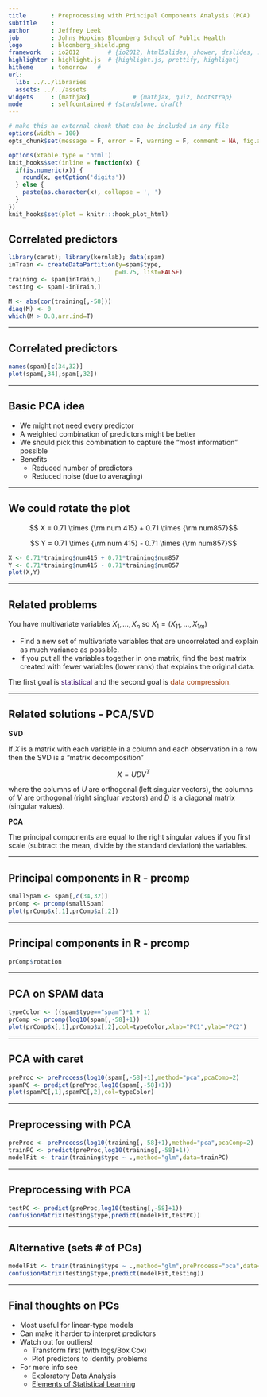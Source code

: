 ```yaml
---
title       : Preprocessing with Principal Components Analysis (PCA)
subtitle    : 
author      : Jeffrey Leek
job         : Johns Hopkins Bloomberg School of Public Health
logo        : bloomberg_shield.png
framework   : io2012        # {io2012, html5slides, shower, dzslides, ...}
highlighter : highlight.js  # {highlight.js, prettify, highlight}
hitheme     : tomorrow   # 
url:
  lib: ../../libraries
  assets: ../../assets
widgets     : [mathjax]            # {mathjax, quiz, bootstrap}
mode        : selfcontained # {standalone, draft}
---
```



```r
# make this an external chunk that can be included in any file
options(width = 100)
opts_chunk$set(message = F, error = F, warning = F, comment = NA, fig.align = 'center', dpi = 100, tidy = F, cache.path = '.cache/', fig.path = 'fig/')

options(xtable.type = 'html')
knit_hooks$set(inline = function(x) {
  if(is.numeric(x)) {
    round(x, getOption('digits'))
  } else {
    paste(as.character(x), collapse = ', ')
  }
})
knit_hooks$set(plot = knitr:::hook_plot_html)
```


## Correlated predictors

```r
library(caret); library(kernlab); data(spam)
inTrain <- createDataPartition(y=spam$type,
                              p=0.75, list=FALSE)
training <- spam[inTrain,]
testing <- spam[-inTrain,]

M <- abs(cor(training[,-58]))
diag(M) <- 0
which(M > 0.8,arr.ind=T)
```

---

## Correlated predictors

```r
names(spam)[c(34,32)]
plot(spam[,34],spam[,32])
```


---

## Basic PCA idea

* We might not need every predictor
* A weighted combination of predictors might be better
* We should pick this combination to capture the "most information" possible
* Benefits
  * Reduced number of predictors
  * Reduced noise (due to averaging)


---

## We could rotate the plot

$$ X = 0.71 \times {\rm num 415} + 0.71 \times {\rm num857}$$

$$ Y = 0.71 \times {\rm num 415} - 0.71 \times {\rm num857}$$

```r
X <- 0.71*training$num415 + 0.71*training$num857
Y <- 0.71*training$num415 - 0.71*training$num857
plot(X,Y)
```

---

## Related problems

You have multivariate variables $X_1,\ldots,X_n$ so $X_1 = (X_{11},\ldots,X_{1m})$

* Find a new set of multivariate variables that are uncorrelated and explain as much variance as possible.
* If you put all the variables together in one matrix, find the best matrix created with fewer variables (lower rank) that explains the original data.


The first goal is <font color="#330066">statistical</font> and the second goal is <font color="#993300">data compression</font>.

---

## Related solutions - PCA/SVD

__SVD__

If $X$ is a matrix with each variable in a column and each observation in a row then the SVD is a "matrix decomposition"

$$ X = UDV^T$$

where the columns of $U$ are orthogonal (left singular vectors), the columns of $V$ are orthogonal (right singluar vectors) and $D$ is a diagonal matrix (singular values). 

__PCA__

The principal components are equal to the right singular values if you first scale (subtract the mean, divide by the standard deviation) the variables.

---

## Principal components in R - prcomp

```r
smallSpam <- spam[,c(34,32)]
prComp <- prcomp(smallSpam)
plot(prComp$x[,1],prComp$x[,2])
```

---

## Principal components in R - prcomp

```r
prComp$rotation
```


---

## PCA on SPAM data

```r
typeColor <- ((spam$type=="spam")*1 + 1)
prComp <- prcomp(log10(spam[,-58]+1))
plot(prComp$x[,1],prComp$x[,2],col=typeColor,xlab="PC1",ylab="PC2")
```


---

## PCA with caret

```r
preProc <- preProcess(log10(spam[,-58]+1),method="pca",pcaComp=2)
spamPC <- predict(preProc,log10(spam[,-58]+1))
plot(spamPC[,1],spamPC[,2],col=typeColor)
```


---

## Preprocessing with PCA

```r
preProc <- preProcess(log10(training[,-58]+1),method="pca",pcaComp=2)
trainPC <- predict(preProc,log10(training[,-58]+1))
modelFit <- train(training$type ~ .,method="glm",data=trainPC)
```

---

## Preprocessing with PCA

```r
testPC <- predict(preProc,log10(testing[,-58]+1))
confusionMatrix(testing$type,predict(modelFit,testPC))
```

---

## Alternative (sets # of PCs)

```r
modelFit <- train(training$type ~ .,method="glm",preProcess="pca",data=training)
confusionMatrix(testing$type,predict(modelFit,testing))
```

---

## Final thoughts on PCs

* Most useful for linear-type models
* Can make it harder to interpret predictors
* Watch out for outliers! 
  * Transform first (with logs/Box Cox)
  * Plot predictors to identify problems
* For more info see 
  * Exploratory Data Analysis
  * [Elements of Statistical Learning](http://statweb.stanford.edu/~tibs/ElemStatLearn/)
  